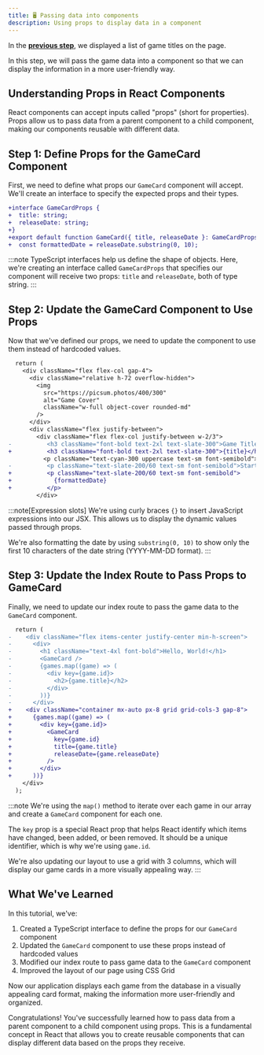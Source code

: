 ```yaml
---
title: 🖥️ Passing data into components
description: Using props to display data in a component
---
```



In the [**previous step**](/code-monster/guides/prisma/displaying-data), we displayed a list of game titles on the page.

In this step, we will pass the game data into a component so that we can display the information in a more user-friendly way.

## Understanding Props in React Components

React components can accept inputs called "props" (short for properties). Props allow us to pass data from a parent component to a child component, making our components reusable with different data.

## Step 1: Define Props for the GameCard Component

First, we need to define what props our `GameCard` component will accept. We'll create an interface to specify the expected props and their types.

```diff lang="tsx"  title="app/components/GameCard.tsx"
+interface GameCardProps {
+  title: string;
+  releaseDate: string;
+}
+export default function GameCard({ title, releaseDate }: GameCardProps) {
+  const formattedDate = releaseDate.substring(0, 10);
```

:::note
TypeScript interfaces help us define the shape of objects. Here, we're creating an interface called `GameCardProps` that specifies our component will receive two props: `title` and `releaseDate`, both of type string.
:::

## Step 2: Update the GameCard Component to Use Props

Now that we've defined our props, we need to update the component to use them instead of hardcoded values.

```diff lang="tsx" title="app/components/GameCard.tsx"
  return (
    <div className="flex flex-col gap-4">
      <div className="relative h-72 overflow-hidden">
        <img
          src="https://picsum.photos/400/300"
          alt="Game Cover"
          className="w-full object-cover rounded-md"
        />
      </div>
      <div className="flex justify-between">
        <div className="flex flex-col justify-between w-2/3">
-          <h3 className="font-bold text-2xl text-slate-300">Game Title</h3>
+          <h3 className="font-bold text-2xl text-slate-300">{title}</h3>
          <p className="text-cyan-300 uppercase text-sm font-semibold">Genre</p>
-          <p className="text-slate-200/60 text-sm font-semibold">Start date</p>
+          <p className="text-slate-200/60 text-sm font-semibold">
+            {formattedDate}
+          </p>
        </div>
```

:::note[Expression slots]
We're using curly braces `{}` to insert JavaScript expressions into our JSX. This allows us to display the dynamic values passed through props.

We're also formatting the date by using `substring(0, 10)` to show only the first 10 characters of the date string (YYYY-MM-DD format).
:::

## Step 3: Update the Index Route to Pass Props to GameCard

Finally, we need to update our index route to pass the game data to the `GameCard` component.

```diff lang="tsx" title="app/routes/_index.tsx"
  return (
-    <div className="flex items-center justify-center min-h-screen">
-      <div>
-        <h1 className="text-4xl font-bold">Hello, World!</h1>
-        <GameCard />
-        {games.map((game) => (
-          <div key={game.id}>
-            <h2>{game.title}</h2>
-          </div>
-        ))}
-      </div>
+    <div className="container mx-auto px-8 grid grid-cols-3 gap-8">
+      {games.map((game) => (
+        <div key={game.id}>
+          <GameCard
+            key={game.id}
+            title={game.title}
+            releaseDate={game.releaseDate}
+          />
+        </div>
+      ))}
    </div>
  );
```

:::note
We're using the `map()` method to iterate over each game in our array and create a `GameCard` component for each one.

The `key` prop is a special React prop that helps React identify which items have changed, been added, or been removed. It should be a unique identifier, which is why we're using `game.id`.

We're also updating our layout to use a grid with 3 columns, which will display our game cards in a more visually appealing way.
:::

## What We've Learned

In this tutorial, we've:

1. Created a TypeScript interface to define the props for our `GameCard` component
2. Updated the `GameCard` component to use these props instead of hardcoded values
3. Modified our index route to pass game data to the `GameCard` component
4. Improved the layout of our page using CSS Grid

Now our application displays each game from the database in a visually appealing card format, making the information more user-friendly and organized.

<MonsterReveal>
  Congratulations! You've successfully learned how to pass data from a parent component to a child component using props. This is a fundamental concept in React that allows you to create reusable components that can display different data based on the props they receive.
</MonsterReveal>
